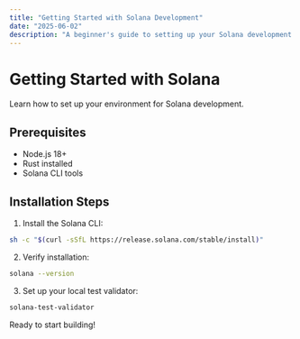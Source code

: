 ```yaml
---
title: "Getting Started with Solana Development"
date: "2025-06-02"
description: "A beginner's guide to setting up your Solana development environment"
---
```


# Getting Started with Solana

Learn how to set up your environment for Solana development.

## Prerequisites

- Node.js 18+
- Rust installed
- Solana CLI tools

## Installation Steps

1. Install the Solana CLI:

```bash
sh -c "$(curl -sSfL https://release.solana.com/stable/install)"
```

2. Verify installation:

```bash
solana --version
```

3. Set up your local test validator:

```bash
solana-test-validator
```

Ready to start building!
